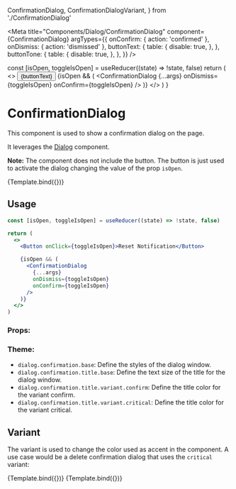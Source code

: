   ConfirmationDialog,
  ConfirmationDialogVariant,
} from './ConfirmationDialog'

<Meta
  title="Components/Dialog/ConfirmationDialog"
  component={ConfirmationDialog}
  argTypes={{
    onConfirm: { action: 'confirmed' },
    onDismiss: { action: 'dismissed' },
    buttonText: {
      table: {
        disable: true,
      },
    },
    buttonTone: {
      table: {
        disable: true,
      },
    },
  }}
/>

  const [isOpen, toggleIsOpen] = useReducer((state) => !state, false)
  return (
    <>
      <Button tone={buttonTone} onClick={toggleIsOpen}>
        {buttonText}
      </Button>
      {isOpen && (
        <ConfirmationDialog
          {...args}
          onDismiss={toggleIsOpen}
          onConfirm={toggleIsOpen}
        />
      )}
    </>
  )
}

# ConfirmationDialog

This component is used to show a confirmation dialog on the page.

It leverages the [Dialog](/docs/components-dialog-dialog--default) component.

**Note:** The component does not include the button. The button is just used to activate the dialog changing the value of the prop `isOpen`.

<Canvas>
  <Story
    name="Default"
    args={{
      dismissButtonText: 'Cancel',
      confirmButtonText: 'Confirm',
      body: 'Are you sure you want to reset your notification settings to the standard settings?',
      title: 'Confirm reset notification settings',
      buttonText: 'Reset Notification',
      buttonTone: Tone.primary,
      'aria-label': 'Confirm reset notification settings',
      overlayClassName: 'z-10',
    }}
  >
    {Template.bind({})}
  </Story>
</Canvas>

## Usage

```jsx
const [isOpen, toggleIsOpen] = useReducer((state) => !state, false)

return (
  <>
    <Button onClick={toggleIsOpen}>Reset Notification</Button>

    {isOpen && (
      <ConfirmationDialog
        {...args}
        onDismiss={toggleIsOpen}
        onConfirm={toggleIsOpen}
      />
    )}
  </>
)
```

### Props:

<ArgsTable story="Default" />

### Theme:

- `dialog.confirmation.base`: Define the styles of the dialog window.
- `dialog.confirmation.title.base`: Define the text size of the title for the dialog window.
- `dialog.confirmation.title.variant.confirm`: Define the title color for the variant confirm.
- `dialog.confirmation.title.variant.critical`: Define the title color for the variant critical.

## Variant

The variant is used to change the color used as accent in the component. A use case would be a delete confirmation dialog that uses the `critical` variant:

<Canvas>
  <Story
    name="NonCriticalVariant"
    args={{
      dismissButtonText: 'Cancel',
      confirmButtonText: 'Confirm',
      body: 'Are you sure you want to send the document?',
      title: 'Confirm Save',
      buttonText: 'Non Critical Variant',
      buttonTone: Tone.primary,
      'aria-label': 'Confirm Save',
      overlayClassName: 'z-10',
    }}
  >
    {Template.bind({})}
  </Story>
  <Story
    name="CriticalVariant"
    args={{
      dismissButtonText: 'Cancel',
      confirmButtonText: 'Confirm',
      body: 'Are you sure you want to delete the user?',
      title: 'Delete User',
      variant: ConfirmationDialogVariant.critical,
      buttonText: 'Critical Variant',
      buttonTone: Tone.critical,
      'aria-label': 'Delete User',
      overlayClassName: 'z-10',
    }}
  >
    {Template.bind({})}
  </Story>
</Canvas>
